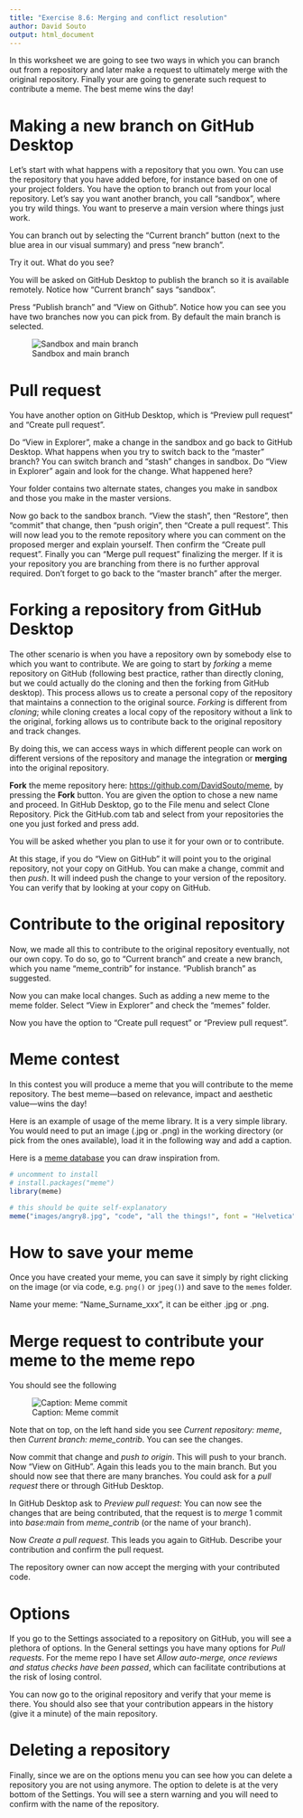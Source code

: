 ```yaml
---
title: "Exercise 8.6: Merging and conflict resolution"
author: David Souto
output: html_document
---
```


In this worksheet we are going to see two ways in which you can branch out from a repository and later make a request to ultimately merge with the original repository. Finally your are going to generate such request to contribute a meme. The best meme wins the day!

# Making a new branch on GitHub Desktop

Let's start with what happens with a repository that you own. You can use the repository that you have added before, for instance based on one of your project folders. You have the option to branch out from your local repository. Let's say you want another branch, you call "sandbox", where you try wild things. You want to preserve a main version where things just work.

You can branch out by selecting the "Current branch" button (next to the blue area in our visual summary) and press "new branch".

Try it out. What do you see?

You will be asked on GitHub Desktop to publish the branch so it is available remotely. Notice how "Current branch" says "sandbox".

Press "Publish branch" and "View on Github". Notice how you can see you have two branches now you can pick from. By default the main branch is selected.

![Sandbox and main branch](images/sandbox_branch.png)

# Pull request

You have another option on GitHub Desktop, which is "Preview pull request" and "Create pull request".

Do "View in Explorer", make a change in the sandbox and go back to GitHub Desktop. What happens when you try to switch back to the "master" branch? You can switch branch and "stash" changes in sandbox. Do "View in Explorer" again and look for the change. What happened here?

Your folder contains two alternate states, changes you make in sandbox and those you make in the master versions.

Now go back to the sandbox branch. "View the stash", then "Restore", then "commit" that change, then "push origin", then "Create a pull request". This will now lead you to the remote repository where you can comment on the proposed merger and explain yourself. Then confirm the "Create pull request". Finally you can "Merge pull request" finalizing the merger. If it is your repository you are branching from there is no further approval required. Don't forget to go back to the "master branch" after the merger.

# Forking a repository from GitHub Desktop

The other scenario is when you have a repository own by somebody else to which you want to contribute. We are going to start by *forking* a meme repository on GitHub (following best practice, rather than directly cloning, but we could actually do the cloning and then the forking from GitHub desktop). This process allows us to create a personal copy of the repository that maintains a connection to the original source. *Forking* is different from *cloning*; while cloning creates a local copy of the repository without a link to the original, forking allows us to contribute back to the original repository and track changes.

By doing this, we can access ways in which different people can work on different versions of the repository and manage the integration or **merging** into the original repository.

**Fork** the meme repository here: <https://github.com/DavidSouto/meme>, by pressing the **Fork** button. You are given the option to chose a new name and proceed. In GitHub Desktop, go to the File menu and select Clone Repository. Pick the GitHub.com tab and select from your repositories the one you just forked and press add.

You will be asked whether you plan to use it for your own or to contribute.

At this stage, if you do "View on GitHub" it will point you to the original repository, not your copy on GitHub. You can make a change, commit and then *push*. It will indeed push the change to your version of the repository. You can verify that by looking at your copy on GitHub.

# Contribute to the original repository

Now, we made all this to contribute to the original repository eventually, not our own copy. To do so, go to "Current branch" and create a new branch, which you name "meme_contrib" for instance. "Publish branch" as suggested.

Now you can make local changes. Such as adding a new meme to the meme folder. Select "View in Explorer" and check the "memes" folder.

Now you have the option to "Create pull request" or "Preview pull request".

# Meme contest

In this contest you will produce a meme that you will contribute to the meme repository. The best meme—based on relevance, impact and aesthetic value—wins the day!

Here is an example of usage of the meme library. It is a very simple library. You would need to put an image (.jpg or .png) in the working directory (or pick from the ones available), load it in the following way and add a caption.

Here is a [meme database](https://knowyourmeme.com/memes) you can draw inspiration from.

```r
# uncomment to install 
# install.packages("meme")
library(meme)

# this should be quite self-explanatory
meme("images/angry8.jpg", "code", "all the things!", font = "Helvetica")
```

# How to save your meme

Once you have created your meme, you can save it simply by right clicking on the image (or via code, e.g. `png()` or `jpeg()`) and save to the `memes` folder.

Name your meme: "Name_Surname_xxx", it can be either .jpg or .png.

# Merge request to contribute your meme to the meme repo

You should see the following

![Caption: Meme commit](images/branch.png)

Note that on top, on the left hand side you see *Current repository: meme*, then *Current branch: meme_contrib*. You can see the changes.

Now commit that change and *push to origin*. This will push to your branch. Now "View on GitHub". Again this leads you to the main branch. But you should now see that there are many branches. You could ask for a *pull request* there or through GitHub Desktop.

In GitHub Desktop ask to *Preview pull request*: You can now see the changes that are being contributed, that the request is to *merge* 1 commit into *base:main* from *meme_contrib* (or the name of your branch).

Now *Create a pull request*. This leads you again to GitHub. Describe your contribution and confirm the pull request.

The repository owner can now accept the merging with your contributed code.

# Options

If you go to the Settings associated to a repository on GitHub, you will see a plethora of options. In the General settings you have many options for *Pull requests*. For the meme repo I have set *Allow auto-merge, once reviews and status checks have been passed*, which can facilitate contributions at the risk of losing control.

You can now go to the original repository and verify that your meme is there. You should also see that your contribution appears in the history (give it a minute) of the main repository.

# Deleting a repository

Finally, since we are on the options menu you can see how you can delete a repository you are not using anymore. The option to delete is at the very bottom of the Settings. You will see a stern warning and you will need to confirm with the name of the repository.
